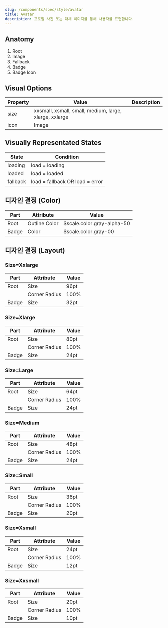 ```yaml
---
slug: /components/spec/style/avatar
title: Avatar
description: 프로필 사진 또는 대체 이미지를 통해 사용자를 표현합니다.
---
```


## Anatomy

1. Root
2. Image
3. Fallback
4. Badge
5. Badge Icon

## Visual Options

| Property | Value                                                  | Description |
| -------- | ------------------------------------------------------ | ----------- |
| size     | xxsmall, xsmall, small, medium, large, xlarge, xxlarge |             |
| icon     | Image                                                  |             |

## Visually Representated States

| State    | Condition                       |
| -------- | ------------------------------- |
| loading  | load = loading                  |
| loaded   | load = loaded                   |
| fallback | load = fallback OR load = error |

## 디자인 결정 (Color)

| Part  | Attribute     | Value                      |
| ----- | ------------- | -------------------------- |
| Root  | Outline Color | $scale.color.gray-alpha-50 |
| Badge | Color         | $scale.color.gray-00       |

## 디자인 결정 (Layout)

### Size=Xxlarge

| Part  | Attribute     | Value |
| ----- | ------------- | ----- |
| Root  | Size          | 96pt  |
|       | Corner Radius | 100%  |
| Badge | Size          | 32pt  |

### Size=Xlarge

| Part  | Attribute     | Value |
| ----- | ------------- | ----- |
| Root  | Size          | 80pt  |
|       | Corner Radius | 100%  |
| Badge | Size          | 24pt  |

### Size=Large

| Part  | Attribute     | Value |
| ----- | ------------- | ----- |
| Root  | Size          | 64pt  |
|       | Corner Radius | 100%  |
| Badge | Size          | 24pt  |

### Size=Medium

| Part  | Attribute     | Value |
| ----- | ------------- | ----- |
| Root  | Size          | 48pt  |
|       | Corner Radius | 100%  |
| Badge | Size          | 24pt  |

### Size=Small

| Part  | Attribute     | Value |
| ----- | ------------- | ----- |
| Root  | Size          | 36pt  |
|       | Corner Radius | 100%  |
| Badge | Size          | 20pt  |

### Size=Xsmall

| Part  | Attribute     | Value |
| ----- | ------------- | ----- |
| Root  | Size          | 24pt  |
|       | Corner Radius | 100%  |
| Badge | Size          | 12pt  |

### Size=Xxsmall

| Part  | Attribute     | Value |
| ----- | ------------- | ----- |
| Root  | Size          | 20pt  |
|       | Corner Radius | 100%  |
| Badge | Size          | 10pt  |
